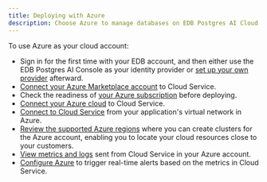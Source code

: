 ```yaml
---
title: Deploying with Azure
description: Choose Azure to manage databases on EDB Postgres AI Cloud Service.
---
```


To use Azure as your cloud account:

-   Sign in for the first time with your EDB account, and then either use the EDB Postgres AI Console as your identity provider or [set up your own provider](/edb-postgres-ai/console/using/organizations/identity_provider/) afterward. 
-   [Connect your Azure Marketplace account](/edb-postgres-ai/cloud-service/getting_started/your_cloud_account/azure_market_setup/) to Cloud Service.  
-   Check the readiness of [your Azure subscription](/edb-postgres-ai/cloud-service/getting_started/your_cloud_account/preparing_cloud_account/preparing_azure/) before deploying.  
-   [Connect your Azure cloud](/edb-postgres-ai/cloud-service/getting_started/your_cloud_account/connecting_to_your_cloud/connecting_azure/) to Cloud Service. 
-   [Connect to Cloud Service](/edb-postgres-ai/cloud-service/using_cluster/connecting_your_cluster/connecting_from_azure/) from your application's virtual network in Azure. 
-   [Review the supported Azure regions](/edb-postgres-ai/cloud-service/references/supported_regions/#azure-regions) where you can create clusters for the Azure account, enabling you to locate your cloud resources close to your customers.
-   [View metrics and logs](/edb-postgres-ai/cloud-service/using_cluster/monitoring_and_logging/monitoring_from_azure/) sent from Cloud Service in your Azure account. 
-   [Configure Azure](/edb-postgres-ai/cloud-service/using_cluster/monitoring_and_logging/alerts/) to trigger real-time alerts based on the metrics in Cloud Service. 
